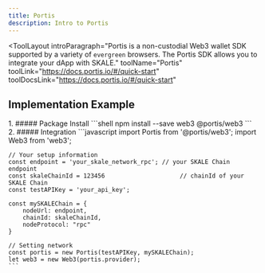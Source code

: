 ```yaml
---
title: Portis
description: Intro to Portis
---
```


<ToolLayout
    introParagraph="Portis is a non-custodial Web3 wallet SDK supported by a variety of `evergreen` browsers. The Portis SDK allows you to integrate your dApp with SKALE."
    toolName="Portis"
    toolLink="https://docs.portis.io/#/quick-start"
    toolDocsLink="https://docs.portis.io/#/quick-start"
>

## Implementation Example

<Steps>
1. ##### Package Install
    ```shell
    npm install --save web3 @portis/web3
    ```
2. ##### Integration
    ```javascript
    import Portis from '@portis/web3';
    import Web3 from 'web3';


    // Your setup information
    const endpoint = 'your_skale_network_rpc'; // your SKALE Chain endpoint
    const skaleChainId = 123456                     // chainId of your SKALE Chain
    const testAPIKey = 'your_api_key';

    const mySKALEChain = {
        nodeUrl: endpoint,
        chainId: skaleChainId,
        nodeProtocol: "rpc"
    }

    // Setting network
    const portis = new Portis(testAPIKey, mySKALEChain);
    let web3 = new Web3(portis.provider);
    ```
</Steps>

</ToolLayout>